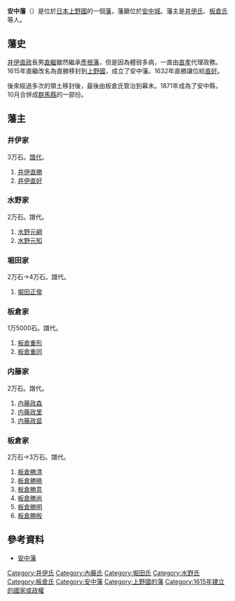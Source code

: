 '''安中藩'''（{{jpn|j=安中藩|hg=あんなかはん|rm=Annaka han|f=y}}）是位於[[日本|日本]][[上野國|上野國]]的一個[[藩_(日本)|藩]]，藩廳位於[[安中城|安中城]]。藩主是[[井伊氏|井伊氏]]、[[板倉氏|板倉氏]]等人。

==藩史==
[[井伊直政|井伊直政]]長男[[井伊直勝|直繼]]雖然繼承[[彥根藩|彥根藩]]，但是因為體弱多病，一直由[[井伊直孝|直孝]]代理政務。1615年直繼改名為直勝移封到[[上野國|上野國]]，成立了安中藩。1632年直勝讓位給[[井伊直好|直好]]。

後來經過多次的領土移封後，最後由板倉氏管治到幕末。1871年成為了安中縣，10月合併成[[群馬縣|群馬縣]]的一部份。

==藩主==

===井伊家===
3万石。[[譜代|譜代]]。
#[[井伊直勝|井伊直勝]]
#[[井伊直好|井伊直好]]

===水野家===
2万石。譜代。
#[[水野元綱|水野元綱]]
#[[水野元知|水野元知]]

=== 堀田家 ===
2万石→4万石。譜代。
#[[堀田正俊|堀田正俊]]

=== 板倉家 ===
1万5000石。譜代。
#[[板倉重形|板倉重形]]
#[[板倉重同|板倉重同]]

=== 内藤家 ===
2万石。譜代。
#[[内藤政森|内藤政森]]
#[[内藤政里|内藤政里]]
#[[内藤政苗|内藤政苗]]

=== 板倉家 ===
2万石→3万石。譜代。
#[[板倉勝清|板倉勝清]]
#[[板倉勝暁|板倉勝暁]]
#[[板倉勝意|板倉勝意]]
#[[板倉勝尚_(安中藩主)|板倉勝尚]]
#[[板倉勝明|板倉勝明]]
#[[板倉勝殷|板倉勝殷]]

==參考資料==
*[https://web.archive.org/web/20120128230617/http://www.asahi-net.or.jp/~me4k-skri/han/kantou/annaka.html 安中藩]

{{DEFAULTSORT:Annaka-han}}
{{江戶時代的藩}}
[[Category:井伊氏|Category:井伊氏]]
[[Category:內藤氏|Category:內藤氏]]
[[Category:堀田氏|Category:堀田氏]]
[[Category:水野氏|Category:水野氏]]
[[Category:板倉氏|Category:板倉氏]]
[[Category:安中藩|Category:安中藩]]
[[Category:上野國的藩|Category:上野國的藩]]
[[Category:1615年建立的國家或政權|Category:1615年建立的國家或政權]]